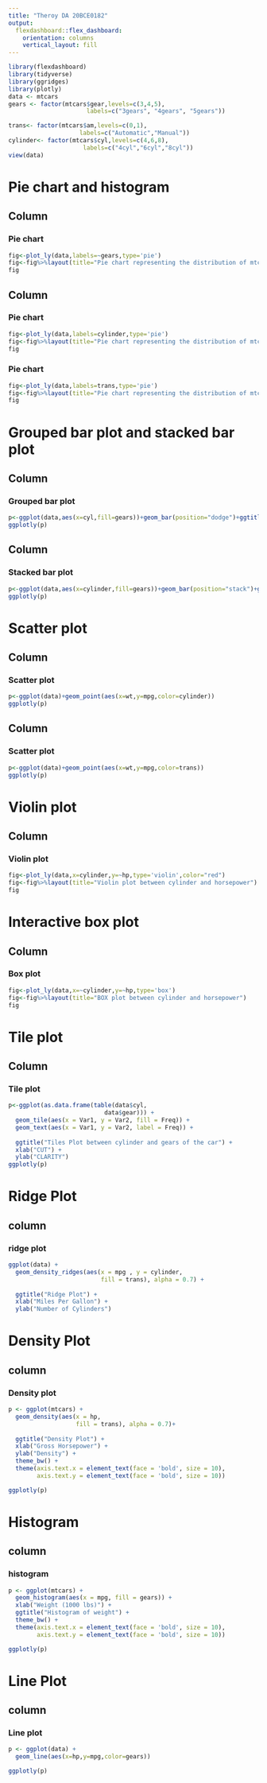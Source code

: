 ```yaml
---
title: "Theroy DA 20BCE0182"
output: 
  flexdashboard::flex_dashboard:
    orientation: columns
    vertical_layout: fill
---
```


```r
library(flexdashboard)
library(tidyverse)
library(ggridges)
library(plotly)
data <- mtcars
gears <- factor(mtcars$gear,levels=c(3,4,5),  
                      labels=c("3gears", "4gears", "5gears"))  

trans<- factor(mtcars$am,levels=c(0,1),  
                    labels=c("Automatic","Manual"))  
cylinder<- factor(mtcars$cyl,levels=c(4,6,8),  
                     labels=c("4cyl","6cyl","8cyl"))
view(data)
```
Pie chart and histogram
=== 

Column {data-width=500}
-----------------------------------------------------------------------

### Pie chart

```r
fig<-plot_ly(data,labels=~gears,type='pie')
fig<-fig%>%layout(title="Pie chart representing the distribution of mtcars based on gears")
fig
```
Column {data-width=500}
----------------------------------------
### Pie chart 

```r
fig<-plot_ly(data,labels=cylinder,type='pie')
fig<-fig%>%layout(title="Pie chart representing the distribution of mtcars based on number of cylinders")
fig
```

### Pie chart 

```r
fig<-plot_ly(data,labels=trans,type='pie')
fig<-fig%>%layout(title="Pie chart representing the distribution of mtcars based on transmission")
fig
```
Grouped bar plot and stacked bar plot
===

Column {data-width=500}
-----------------------------------------------------------------------

### Grouped bar plot

```r
p<-ggplot(data,aes(x=cyl,fill=gears))+geom_bar(position="dodge")+ggtitle("Grouped bar plot of cylinder vs frequency with gears")
ggplotly(p)
```

Column {data-width=500}
-----------------------------------------------------------------------
### Stacked bar plot


```r
p<-ggplot(data,aes(x=cylinder,fill=gears))+geom_bar(position="stack")+ggtitle("Stacked bar plot of cylinder vs count with gears")
ggplotly(p)
```
Scatter plot
===

Column {data-width=500}
-----------------------

### Scatter plot

```r
p<-ggplot(data)+geom_point(aes(x=wt,y=mpg,color=cylinder))
ggplotly(p)
```

Column {data-width=500}
-----------------------

### Scatter plot

```r
p<-ggplot(data)+geom_point(aes(x=wt,y=mpg,color=trans))
ggplotly(p)
```

Violin plot
===

Column 
--------------------------

### Violin plot


```r
fig<-plot_ly(data,x=cylinder,y=~hp,type='violin',color="red")
fig<-fig%>%layout(title="Violin plot between cylinder and horsepower")
fig
```


Interactive box plot
===

Column 
---------------------

### Box plot



```r
fig<-plot_ly(data,x=~cylinder,y=~hp,type='box')
fig<-fig%>%layout(title="BOX plot between cylinder and horsepower")
fig
```

Tile plot
===

Column
-----------------------

### Tile plot

```r
p<-ggplot(as.data.frame(table(data$cyl,
                           data$gear))) +
  geom_tile(aes(x = Var1, y = Var2, fill = Freq)) +
  geom_text(aes(x = Var1, y = Var2, label = Freq)) +
 
  ggtitle("Tiles Plot between cylinder and gears of the car") +
  xlab("CUT") +
  ylab("CLARITY") 
ggplotly(p)
```

Ridge Plot
===

column {data-width=700}
--------------------------------

### ridge plot

```r
ggplot(data) +
  geom_density_ridges(aes(x = mpg , y = cylinder,
                          fill = trans), alpha = 0.7) +
  
  ggtitle("Ridge Plot") +
  xlab("Miles Per Gallon") +
  ylab("Number of Cylinders") 

```

Density Plot
===

column {data-width=700}
--------------------------------

### Density plot

```r
p <- ggplot(mtcars) +
  geom_density(aes(x = hp, 
                   fill = trans), alpha = 0.7)+
  
  ggtitle("Density Plot") +
  xlab("Gross Horsepower") +
  ylab("Density") +
  theme_bw() +
  theme(axis.text.x = element_text(face = 'bold', size = 10),
        axis.text.y = element_text(face = 'bold', size = 10))

ggplotly(p) 

```


Histogram
===

column {data-width=700}
--------------------------------

### histogram

```r
p <- ggplot(mtcars) +
  geom_histogram(aes(x = mpg, fill = gears)) +
  xlab("Weight (1000 lbs)") +
  ggtitle("Histogram of weight") +
  theme_bw() +
  theme(axis.text.x = element_text(face = 'bold', size = 10),
        axis.text.y = element_text(face = 'bold', size = 10))

ggplotly(p)

```

Line Plot
===
column {data-width=700}
--------------------------------

### Line plot


```r
p <- ggplot(data) +
  geom_line(aes(x=hp,y=mpg,color=gears))

ggplotly(p)

```


